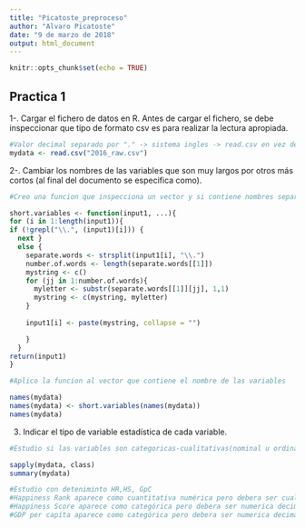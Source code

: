 ```yaml
---
title: "Picatoste_preproceso"
author: "Alvaro Picatoste"
date: "9 de marzo de 2018"
output: html_document
---
```


```r
knitr::opts_chunk$set(echo = TRUE)
```

## Practica 1

1-. Cargar el fichero de datos en R. Antes de cargar el fichero, se debe inspeccionar que tipo de formato csv es para realizar la lectura apropiada.

```r
#Valor decimal separado por "." -> sistema ingles -> read.csv en vez de read.csv2
mydata <- read.csv("2016_raw.csv")
```

2-. Cambiar los nombres de las variables que son muy largos por otros más cortos (al final del documento se especifica como).

```r
#Creo una funcion que inspecciona un vector y si contiene nombres separados por "." acorta automaticamente siguiendo las instrucciones del enunciado.

short.variables <- function(input1, ...){
for (i in 1:length(input1)){
if (!grepl("\\.", (input1)[i])) {
  next } 
  else { 
    separate.words <- strsplit(input1[i], "\\.")
    number.of.words <- length(separate.words[[1]])
    mystring <- c()
    for (jj in 1:number.of.words){
      myletter <- substr(separate.words[[1]][jj], 1,1)
      mystring <- c(mystring, myletter)
    }
    
    input1[i] <- paste(mystring, collapse = "")

    }
  }
return(input1)  
}

#Aplico la funcion al vector que contiene el nombre de las variables

names(mydata)
names(mydata) <- short.variables(names(mydata))
names(mydata)

```

3. Indicar el tipo de variable estadística de cada variable.

```r
#Estudio si las variables son categoricas-cualitativas(nominal u ordinal) o cuantitativas (discreta o continua)

sapply(mydata, class)
summary(mydata)

#Estudio con deteniminto HR,HS, GpC
#Happiness Rank aparece como cuantitativa numérica pero debera ser cualitativa ordinal.
#Happiness Score aparece como categórica pero debera ser numerica decimal.
#GDP per capita aparece como categórica pero debera ser numerica decimal.
```